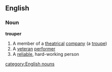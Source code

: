 ==English==
===Noun===
'''trouper'''
# A member of a [[theatrical]] [[company]] (a [[troupe]])
# A [[veteran]] [[performer]]
# A [[reliable]], hard-working person
[[category:English nouns]]